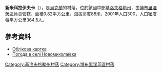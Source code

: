 {{coord|47|50|40|N|32|12|22|E|scale:100000_region:UA|display=title}}

'''新米科拉伊夫卡'''（{{lang-uk|Новомиколаївка}}），是[[烏克蘭|烏克蘭]]的村落，位於該國中部[[基洛夫格勒州|基洛夫格勒州]]，由[[博布里涅茨區|博布里涅茨區]]負責管轄，面積0.82平方公里，海拔高度88米，2001年人口300，人口密度每平方公里364.5人。

==參考資料==
* [http://gska2.rada.gov.ua/pls/z7502/A005?rdat1=11.11.2008&rf7571=16392 Облікова картка]{{dead link|date=2018年3月 |bot=InternetArchiveBot |fix-attempted=yes }}
* [http://weather.in.ua/ua/kirovogradskaja/17720 Погода в селі Новомиколаївка] {{Wayback|url=http://weather.in.ua/ua/kirovogradskaja/17720 |date=20111220200444 }}

{{DEFAULTSORT:Новомиколаївка}}
[[Category:基洛夫格勒州村落|Category:基洛夫格勒州村落]]
[[Category:博布里涅茨區村落|Category:博布里涅茨區村落]]


{{Kirovohrad-geo-stub}}